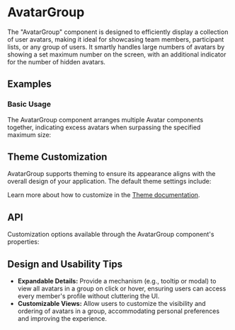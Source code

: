 
<Meta title="Docs/Components/Elements/AvatarGroup" />

# AvatarGroup
The "AvatarGroup" component is designed to efficiently display a collection of user avatars, making it ideal for showcasing team members, participant lists, or any group of users.
It smartly handles large numbers of avatars by showing a set maximum number on the screen, with an additional indicator for the number of hidden avatars.
## Examples
### Basic Usage
The AvatarGroup component arranges multiple Avatar components together, indicating excess avatars when surpassing the specified maximum size:
<Canvas sourceState="shown" of={AvatarGroupStories.Basic} />

## Theme Customization
AvatarGroup supports theming to ensure its appearance aligns with the overall design of your application.
The default theme settings include:

<ThemeRender theme={avatarGroupTheme} />

Learn more about how to customize in the [Theme documentation](?path=/docs/docs-theme-getting-started--docs).

## API
Customization options available through the AvatarGroup component's properties:
<ArgTypes of={AvatarGroup} />

## Design and Usability Tips

- **Expandable Details:** Provide a mechanism (e.g., tooltip or modal) to view all avatars in a group on click or hover, ensuring users can access every member's profile without cluttering the UI.
- **Customizable Views:** Allow users to customize the visibility and ordering of avatars in a group, accommodating personal preferences and improving the experience.
